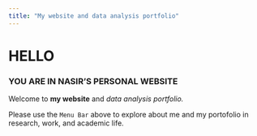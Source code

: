 ```yaml
---
title: "My website and data analysis portfolio"
---
```


# HELLO

### YOU ARE IN NASIR'S PERSONAL WEBSITE

Welcome to **my website** and *data analysis portfolio.*

Please use the `Menu Bar` above to explore about me and my portofolio in research, work, and academic life.
